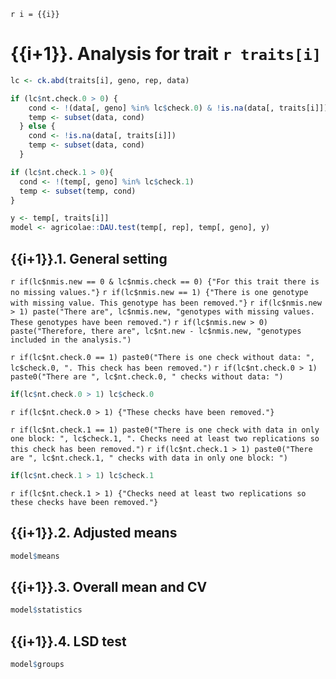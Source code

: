`r i = {{i}}`

# {{i+1}}. Analysis for trait `r traits[i]`

```r
lc <- ck.abd(traits[i], geno, rep, data)

if (lc$nt.check.0 > 0) {
    cond <- !(data[, geno] %in% lc$check.0) & !is.na(data[, traits[i]])
    temp <- subset(data, cond)
  } else {
    cond <- !is.na(data[, traits[i]])
    temp <- subset(data, cond)
  }

if (lc$nt.check.1 > 0){
  cond <- !(temp[, geno] %in% lc$check.1)
  temp <- subset(temp, cond)
}

y <- temp[, traits[i]]
model <- agricolae::DAU.test(temp[, rep], temp[, geno], y)
```

## {{i+1}}.1. General setting

`r if(lc$nmis.new == 0 & lc$nmis.check == 0) {"For this trait there is no missing values."}`
`r if(lc$nmis.new == 1) {"There is one genotype with missing value. This genotype has been removed."}`
`r if(lc$nmis.new > 1) paste("There are", lc$nmis.new, "genotypes with missing values. These genotypes have been removed.")`
`r if(lc$nmis.new > 0) paste("Therefore, there are", lc$nt.new - lc$nmis.new, "genotypes included in the analysis.")`

`r if(lc$nt.check.0 == 1) paste0("There is one check without data: ", lc$check.0, ". This check has been removed.")`
`r if(lc$nt.check.0 > 1) paste0("There are ", lc$nt.check.0, " checks without data: ")`
```r
if(lc$nt.check.0 > 1) lc$check.0
```
`r if(lc$nt.check.0 > 1) {"These checks have been removed."}`

`r if(lc$nt.check.1 == 1) paste0("There is one check with data in only one block: ", lc$check.1, ". Checks need at least two replications so this check has been removed.")`
`r if(lc$nt.check.1 > 1) paste0("There are ", lc$nt.check.1, " checks with data in only one block: ")`
```r
if(lc$nt.check.1 > 1) lc$check.1
```
`r if(lc$nt.check.1 > 1) {"Checks need at least two replications so these checks have been removed."}`

## {{i+1}}.2. Adjusted means

```r
model$means
```

## {{i+1}}.3. Overall mean and CV

```r
model$statistics
```

## {{i+1}}.4. LSD test

```r
model$groups
```
